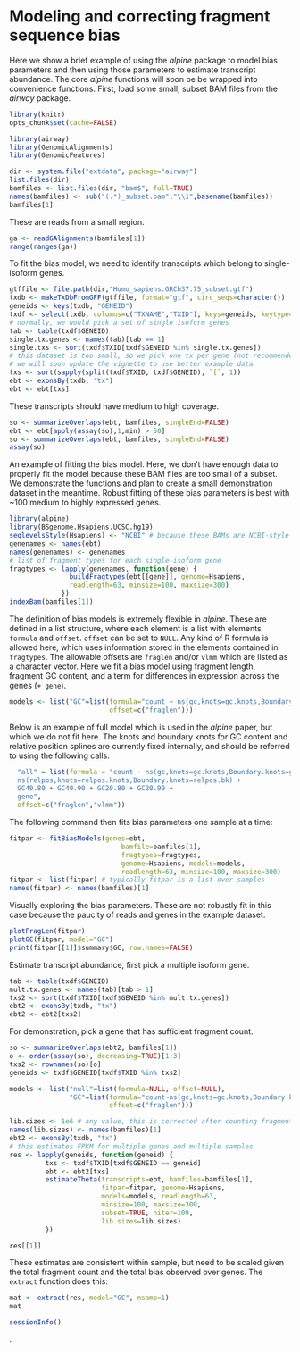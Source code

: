 <!--
%\VignetteEngine{knitr::knitr}
%\VignetteIndexEntry{alpine}
-->

# Modeling and correcting fragment sequence bias

Here we show a brief example of using the *alpine* package to model
bias parameters and then using those parameters to estimate transcript
abundance. The core *alpine* functions will soon be be wrapped into
convenience functions. First, load some small, subset BAM files from
the *airway* package. 

```r
library(knitr)
opts_chunk$set(cache=FALSE)
```

```r
library(airway)
library(GenomicAlignments)
library(GenomicFeatures)
```

```r
dir <- system.file("extdata", package="airway")
list.files(dir)
bamfiles <- list.files(dir, "bam$", full=TRUE)
names(bamfiles) <- sub("(.*)_subset.bam","\\1",basename(bamfiles))
bamfiles[1]
```

These are reads from a small region.

```r
ga <- readGAlignments(bamfiles[1])
range(ranges(ga))
```

To fit the bias model, we need to identify transcripts which belong to
single-isoform genes.

```r
gtffile <- file.path(dir,"Homo_sapiens.GRCh37.75_subset.gtf")
txdb <- makeTxDbFromGFF(gtffile, format="gtf", circ_seqs=character())
geneids <- keys(txdb, "GENEID")
txdf <- select(txdb, columns=c("TXNAME","TXID"), keys=geneids, keytype="GENEID")
# normally, we would pick a set of single isoform genes
tab <- table(txdf$GENEID)
single.tx.genes <- names(tab)[tab == 1]
single.txs <- sort(txdf$TXID[txdf$GENEID %in% single.tx.genes])
# this dataset is too small, so we pick one tx per gene (not recommended).
# we will soon update the vignette to use better example data
txs <- sort(sapply(split(txdf$TXID, txdf$GENEID), `[`, 1))
ebt <- exonsBy(txdb, "tx")
ebt <- ebt[txs]
```

These transcripts should have medium to high coverage.

```r
so <- summarizeOverlaps(ebt, bamfiles, singleEnd=FALSE)
ebt <- ebt[apply(assay(so),1,min) > 50]
so <- summarizeOverlaps(ebt, bamfiles, singleEnd=FALSE)
assay(so)
```

An example of fitting the bias model. Here, we don't have enough data
to properly fit the model because these BAM files are too small of a subset.
We demonstrate the functions and plan to create a small
demonstration dataset in the meantime. Robust fitting of these bias
parameters is best with ~100 medium to highly expressed genes.

```r
library(alpine)
library(BSgenome.Hsapiens.UCSC.hg19)
seqlevelsStyle(Hsapiens) <- "NCBI" # because these BAMs are NCBI-style
genenames <- names(ebt)
names(genenames) <- genenames
# list of fragment types for each single-isoform gene
fragtypes <- lapply(genenames, function(gene) {
               buildFragtypes(ebt[[gene]], genome=Hsapiens,
               readlength=63, minsize=100, maxsize=300)
             })
indexBam(bamfiles[1])
```

The definition of bias models is extremely flexible in *alpine*.
These are defined in a list structure, where each element is a list
with elements `formula` and `offset`. `offset` can be set to `NULL`.
Any kind of R formula is allowed here, which uses information stored
in the elements contained in `fragtypes`. 
The allowable offsets are `fraglen` and/or `vlmm` which
are listed as a character vector. Here we fit a bias model
using fragment length, fragment GC content, and a term for
differences in expression across the genes (`+ gene`).

```r
models <- list("GC"=list(formula="count ~ ns(gc,knots=gc.knots,Boundary.knots=gc.bk) + gene",
                         offset=c("fraglen")))
```

Below is an example of full model which is used in the *alpine* paper, but
which we do not fit here. The knots and boundary knots for GC content
and relative position splines are currently fixed internally, and should be
referred to using the following calls:

```r
  "all" = list(formula = "count ~ ns(gc,knots=gc.knots,Boundary.knots=gc.bk) +
  ns(relpos,knots=relpos.knots,Boundary.knots=relpos.bk) +
  GC40.80 + GC40.90 + GC20.80 + GC20.90 +
  gene",
  offset=c("fraglen","vlmm"))
```

The following command then fits bias parameters one sample at a time:

```r
fitpar <- fitBiasModels(genes=ebt,
                            bamfile=bamfiles[1],
                            fragtypes=fragtypes,
                            genome=Hsapiens, models=models,
                            readlength=63, minsize=100, maxsize=300)
fitpar <- list(fitpar) # typically fitpar is a list over samples
names(fitpar) <- names(bamfiles)[1]
```

Visually exploring the bias parameters. These are not robustly fit
in this case because the paucity of reads and genes in the example dataset.

```r
plotFragLen(fitpar)
plotGC(fitpar, model="GC")
print(fitpar[[1]]$summary$GC, row.names=FALSE)
```

Estimate transcript abundance, first pick a multiple isoform gene.

```r
tab <- table(txdf$GENEID)
mult.tx.genes <- names(tab)[tab > 1]
txs2 <- sort(txdf$TXID[txdf$GENEID %in% mult.tx.genes])
ebt2 <- exonsBy(txdb, "tx")
ebt2 <- ebt2[txs2]
```

For demonstration, pick a gene that has sufficient fragment count.

```r
so <- summarizeOverlaps(ebt2, bamfiles[1])
o <- order(assay(so), decreasing=TRUE)[1:3]
txs2 <- rownames(so)[o]
geneids <- txdf$GENEID[txdf$TXID %in% txs2]
```

```r
models <- list("null"=list(formula=NULL, offset=NULL),
               "GC"=list(formula="count~ns(gc,knots=gc.knots,Boundary.knots=gc.bk) + 0",
                         offset=c("fraglen")))
```

```r
lib.sizes <- 1e6 # any value, this is corrected after counting fragments
names(lib.sizes) <- names(bamfiles)[1]
ebt2 <- exonsBy(txdb, "tx")
# this estimates FPKM for multiple genes and multiple samples
res <- lapply(geneids, function(geneid) {
         txs <- txdf$TXID[txdf$GENEID == geneid]
         ebt <- ebt2[txs]
         estimateTheta(transcripts=ebt, bamfiles=bamfiles[1],
                       fitpar=fitpar, genome=Hsapiens,
                       models=models, readlength=63,
                       minsize=100, maxsize=300,
                       subset=TRUE, niter=100,
                       lib.sizes=lib.sizes)
         })
```

```r
res[[1]]
```

These estimates are consistent within sample, but need to be scaled
given the total fragment count and the total bias observed over
genes. The `extract` function does this:

```r
mat <- extract(res, model="GC", nsamp=1)
mat
```

```r
sessionInfo()
```

.
